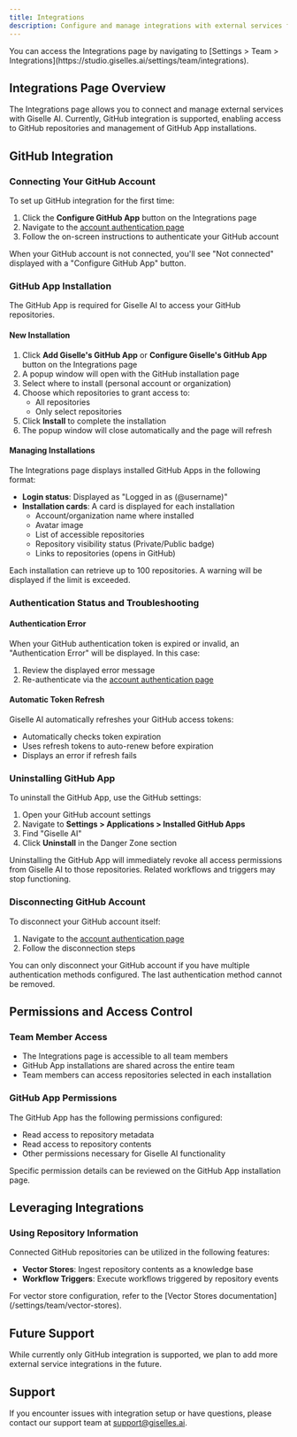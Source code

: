 ```yaml
---
title: Integrations
description: Configure and manage integrations with external services for your team.
---
```


<Info>
You can access the Integrations page by navigating to [Settings > Team > Integrations](https://studio.giselles.ai/settings/team/integrations).
</Info>

## Integrations Page Overview

The Integrations page allows you to connect and manage external services with Giselle AI. Currently, GitHub integration is supported, enabling access to GitHub repositories and management of GitHub App installations.

## GitHub Integration

### Connecting Your GitHub Account

To set up GitHub integration for the first time:

1. Click the **Configure GitHub App** button on the Integrations page
2. Navigate to the [account authentication page](/settings/account/authentication)
3. Follow the on-screen instructions to authenticate your GitHub account

<Note>
When your GitHub account is not connected, you'll see "Not connected" displayed with a "Configure GitHub App" button.
</Note>

### GitHub App Installation

The GitHub App is required for Giselle AI to access your GitHub repositories.

#### New Installation

1. Click **Add Giselle's GitHub App** or **Configure Giselle's GitHub App** button on the Integrations page
2. A popup window will open with the GitHub installation page
3. Select where to install (personal account or organization)
4. Choose which repositories to grant access to:
   - All repositories
   - Only select repositories
5. Click **Install** to complete the installation
6. The popup window will close automatically and the page will refresh

#### Managing Installations

The Integrations page displays installed GitHub Apps in the following format:

- **Login status**: Displayed as "Logged in as (@username)"
- **Installation cards**: A card is displayed for each installation
  - Account/organization name where installed
  - Avatar image
  - List of accessible repositories
  - Repository visibility status (Private/Public badge)
  - Links to repositories (opens in GitHub)

<Warning>
Each installation can retrieve up to 100 repositories. A warning will be displayed if the limit is exceeded.
</Warning>

### Authentication Status and Troubleshooting

#### Authentication Error

When your GitHub authentication token is expired or invalid, an "Authentication Error" will be displayed. In this case:

1. Review the displayed error message
2. Re-authenticate via the [account authentication page](/settings/account/authentication)

#### Automatic Token Refresh

Giselle AI automatically refreshes your GitHub access tokens:

- Automatically checks token expiration
- Uses refresh tokens to auto-renew before expiration
- Displays an error if refresh fails

### Uninstalling GitHub App

To uninstall the GitHub App, use the GitHub settings:

1. Open your GitHub account settings
2. Navigate to **Settings > Applications > Installed GitHub Apps**
3. Find "Giselle AI"
4. Click **Uninstall** in the Danger Zone section

<Warning>
Uninstalling the GitHub App will immediately revoke all access permissions from Giselle AI to those repositories. Related workflows and triggers may stop functioning.
</Warning>

### Disconnecting GitHub Account

To disconnect your GitHub account itself:

1. Navigate to the [account authentication page](/settings/account/authentication)
2. Follow the disconnection steps

<Note>
You can only disconnect your GitHub account if you have multiple authentication methods configured. The last authentication method cannot be removed.
</Note>

## Permissions and Access Control

### Team Member Access

- The Integrations page is accessible to all team members
- GitHub App installations are shared across the entire team
- Team members can access repositories selected in each installation

### GitHub App Permissions

The GitHub App has the following permissions configured:

- Read access to repository metadata
- Read access to repository contents
- Other permissions necessary for Giselle AI functionality

<Info>
Specific permission details can be reviewed on the GitHub App installation page.
</Info>

## Leveraging Integrations

### Using Repository Information

Connected GitHub repositories can be utilized in the following features:

- **Vector Stores**: Ingest repository contents as a knowledge base
- **Workflow Triggers**: Execute workflows triggered by repository events

<Note>
For vector store configuration, refer to the [Vector Stores documentation](/settings/team/vector-stores).
</Note>

## Future Support

While currently only GitHub integration is supported, we plan to add more external service integrations in the future.

## Support

If you encounter issues with integration setup or have questions, please contact our support team at support@giselles.ai.

